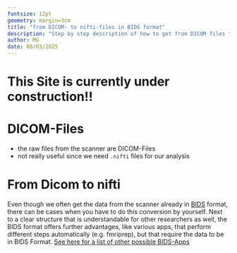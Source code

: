 ```yaml
---
fontsize: 12pt
geometry: margin=3cm
title: "from DICOM- to nifti-files in BIDS format"
description: "Step by step description of how to get from DICOM files to necessary nifti-files in BIDS format"
author: MG
date: 08/03/2025
---
```


# This Site is currently under construction!!

# DICOM-Files

-   the raw files from the scanner are DICOM-Files
-   not really useful since we need `.nifti` files for our analysis


# From Dicom to nifti

Even though we often get the data from the scanner already in [BIDS](https://bids-specification.readthedocs.io/en/stable/introduction.html) format, there can be cases when you have to do this conversion by yourself. Next to a clear structure that is understandable for other researchers as well, the BIDS format offers further advantages, like various apps, that perform different steps automatically (e.g. fmriprep), but that require the data to be in BIDS Format. [See here for a list of other possible BIDS-Apps](https://bids.neuroimaging.io//tools/bids-apps.html)
